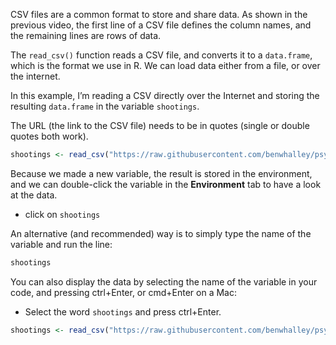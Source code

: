 CSV files are a common format to store and share data. As shown in the previous video, the first line of a CSV file
defines the column names, and the remaining lines are rows of data.

The `read_csv()` function reads a CSV file, and converts it to a `data.frame`, which is the format we use in R.  We can load data either from a file, or over the internet.

In this example, I'm reading a CSV directly over the Internet and storing the resulting `data.frame` in the
variable `shootings`.

The URL (the link to the CSV file) needs to be in quotes (single or double quotes both work).

```r
shootings <- read_csv("https://raw.githubusercontent.com/benwhalley/psydata/main/data-raw/shootings.csv")
```

Because we made a new variable, the result is stored in the environment, and we can double-click the variable in the **Environment** tab to have a look at the data.

:::{.direction}

- click on `shootings`

:::


An alternative (and recommended) way is to simply type the name of the variable and run the line:

```r
shootings
```

You can also display the data by selecting the name of the variable in your code, and pressing ctrl+Enter, or cmd+Enter on a Mac:

:::{.direction}

- Select the word `shootings` and press ctrl+Enter.

:::

```r
shootings <- read_csv("https://raw.githubusercontent.com/benwhalley/psydata/main/data-raw/shootings.csv")
```
